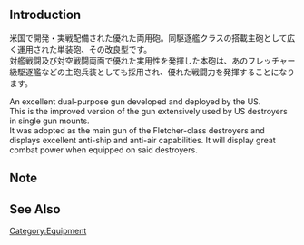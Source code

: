 {{EquipmentInfo|313}}

==Introduction==
米国で開発・実戦配備された優れた両用砲。同駆逐艦クラスの搭載主砲として広く運用された単装砲、その改良型です。<br>
対艦戦闘及び対空戦闘両面で優れた実用性を発揮した本砲は、あのフレッチャー級駆逐艦などの主砲兵装としても採用され、優れた戦闘力を発揮することになります。

An excellent dual-purpose gun developed and deployed by the US.<br>
This is the improved version of the gun extensively used by US destroyers in single gun mounts.<br>
It was adopted as the main gun of the Fletcher-class destroyers and displays excellent anti-ship and anti-air capabilities. It will display great combat power when equipped on said destroyers.

==Note==


==See Also==

{{Equipmentlist}}
[[Category:Equipment]]